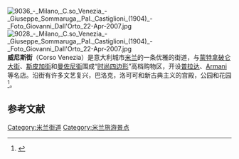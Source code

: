 [[File:9036_-_Milano,_C.so_Venezia_-_Giuseppe_Sommaruga,_Pal._Castiglioni_(1904)_-_Foto_Giovanni_Dall'Orto_22-Apr-2007.jpg|thumb]]
[[File:9028_-_Milano,_C.so_Venezia_-_Giuseppe_Sommaruga,_Pal._Castiglioni_(1904)_-_Foto_Giovanni_Dall'Orto_22-Apr-2007.jpg|thumb]]
'''威尼斯街'''（Corso Venezia）是意大利城市[[米兰|米兰]]的一条优雅的街道，与[[蒙特拿破仑大街|蒙特拿破仑大街]]、[[斯皮加街|斯皮加街]]和[[曼佐尼街|曼佐尼街]]围成“[[时尚四边形|时尚四边形]]”高档购物区，开设[[普拉达|普拉达]]、[[Armani|Armani]]等名店。沿街有许多文艺复兴，巴洛克，洛可可和新古典主义的宫殿，公园和花园<ref>{{Cite web |url=http://milano.blogosfere.it/2008/02/vie-e-palazzi-di-milano-seconda-puntata-corso-venezia.html |title=存档副本 |accessdate=2010-03-17 |archive-date=2012-06-08 |archive-url=https://web.archive.org/web/20120608033742/http://milano.blogosfere.it/2008/02/vie-e-palazzi-di-milano-seconda-puntata-corso-venezia.html |dead-url=yes }}</ref>。

{{commonscat-inline|Corso Venezia in Milan}}

==参考文献==
<references/>

[[Category:米兰街道|Category:米兰街道]]
[[Category:米兰旅游景点|Category:米兰旅游景点]]